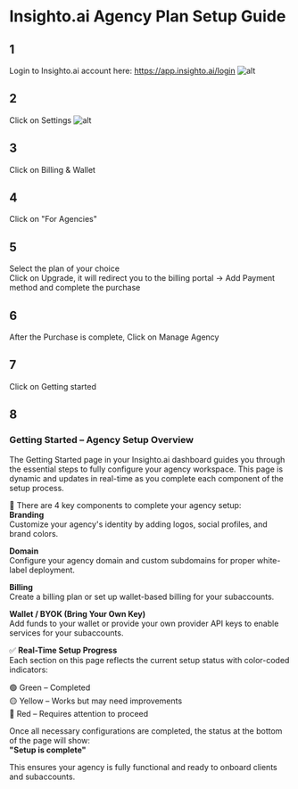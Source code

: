 # Insighto.ai Agency Plan Setup Guide

## 1  
Login to Insighto.ai account here: https://app.insighto.ai/login
![alt](images/agency/Agency1.png)
## 2  
Click on Settings
![alt](images/agency/Agency2.png)
## 3  
Click on Billing & Wallet

## 4  
Click on "For Agencies"

## 5  
Select the plan of your choice  
Click on Upgrade, it will redirect you to the billing portal -> Add Payment method and complete the purchase

## 6  
After the Purchase is complete, Click on Manage Agency

## 7  
Click on Getting started

## 8  
### Getting Started – Agency Setup Overview

The Getting Started page in your Insighto.ai dashboard guides you through the essential steps to fully configure your agency workspace. This page is dynamic and updates in real-time as you complete each component of the setup process.

🔧 There are 4 key components to complete your agency setup:  
**Branding**  
Customize your agency's identity by adding logos, social profiles, and brand colors.

**Domain**  
Configure your agency domain and custom subdomains for proper white-label deployment.

**Billing**  
Create a billing plan or set up wallet-based billing for your subaccounts.

**Wallet / BYOK (Bring Your Own Key)**  
Add funds to your wallet or provide your own provider API keys to enable services for your subaccounts.

✅ **Real-Time Setup Progress**  
Each section on this page reflects the current setup status with color-coded indicators:

🟢 Green – Completed  
🟡 Yellow – Works but may need improvements  
🔴 Red – Requires attention to proceed

Once all necessary configurations are completed, the status at the bottom of the page will show:  
**"Setup is complete"**

This ensures your agency is fully functional and ready to onboard clients and subaccounts.
